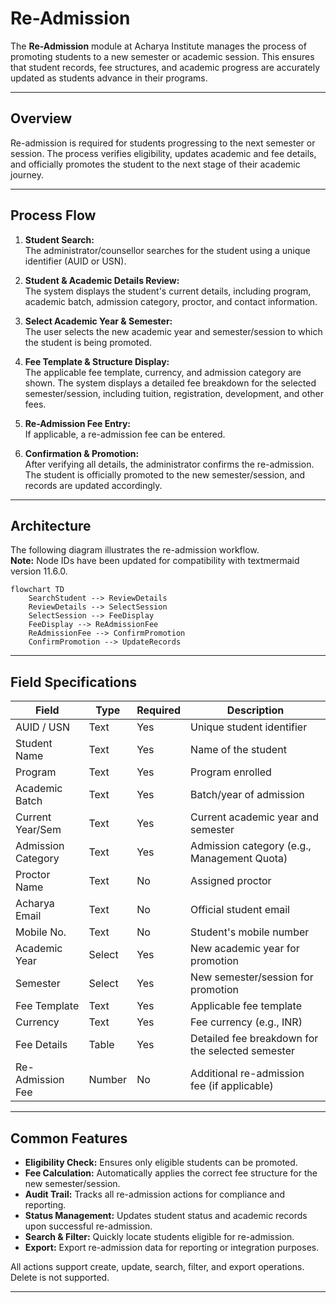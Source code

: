 
# Re-Admission

The **Re-Admission** module at Acharya Institute manages the process of promoting students to a new semester or academic session. This ensures that student records, fee structures, and academic progress are accurately updated as students advance in their programs.

---

## Overview

Re-admission is required for students progressing to the next semester or session. The process verifies eligibility, updates academic and fee details, and officially promotes the student to the next stage of their academic journey.

---

## Process Flow

1. **Student Search:**  
   The administrator/counsellor searches for the student using a unique identifier (AUID or USN).

2. **Student & Academic Details Review:**  
   The system displays the student's current details, including program, academic batch, admission category, proctor, and contact information.

3. **Select Academic Year & Semester:**  
   The user selects the new academic year and semester/session to which the student is being promoted.

4. **Fee Template & Structure Display:**  
   The applicable fee template, currency, and admission category are shown. The system displays a detailed fee breakdown for the selected semester/session, including tuition, registration, development, and other fees.

5. **Re-Admission Fee Entry:**  
   If applicable, a re-admission fee can be entered.

6. **Confirmation & Promotion:**  
   After verifying all details, the administrator confirms the re-admission. The student is officially promoted to the new semester/session, and records are updated accordingly.

---

## Architecture

The following diagram illustrates the re-admission workflow.  
**Note:** Node IDs have been updated for compatibility with textmermaid version 11.6.0.

```mermaid
flowchart TD
    SearchStudent --> ReviewDetails
    ReviewDetails --> SelectSession
    SelectSession --> FeeDisplay
    FeeDisplay --> ReAdmissionFee
    ReAdmissionFee --> ConfirmPromotion
    ConfirmPromotion --> UpdateRecords
```

---

## Field Specifications

| Field              | Type   | Required | Description                                      |
| ------------------ | ------ | -------- | ------------------------------------------------ |
| AUID / USN         | Text   | Yes      | Unique student identifier                        |
| Student Name       | Text   | Yes      | Name of the student                              |
| Program            | Text   | Yes      | Program enrolled                                 |
| Academic Batch     | Text   | Yes      | Batch/year of admission                          |
| Current Year/Sem   | Text   | Yes      | Current academic year and semester               |
| Admission Category | Text   | Yes      | Admission category (e.g., Management Quota)      |
| Proctor Name       | Text   | No       | Assigned proctor                                 |
| Acharya Email      | Text   | No       | Official student email                           |
| Mobile No.         | Text   | No       | Student's mobile number                          |
| Academic Year      | Select | Yes      | New academic year for promotion                  |
| Semester           | Select | Yes      | New semester/session for promotion               |
| Fee Template       | Text   | Yes      | Applicable fee template                          |
| Currency           | Text   | Yes      | Fee currency (e.g., INR)                         |
| Fee Details        | Table  | Yes      | Detailed fee breakdown for the selected semester |
| Re-Admission Fee   | Number | No       | Additional re-admission fee (if applicable)      |

---

## Common Features

- **Eligibility Check:** Ensures only eligible students can be promoted.
- **Fee Calculation:** Automatically applies the correct fee structure for the new semester/session.
- **Audit Trail:** Tracks all re-admission actions for compliance and reporting.
- **Status Management:** Updates student status and academic records upon successful re-admission.
- **Search & Filter:** Quickly locate students eligible for re-admission.
- **Export:** Export re-admission data for reporting or integration purposes.

<Callout type="info">
  All actions support create, update, search, filter, and export operations. Delete is not
  supported.
</Callout>

---

